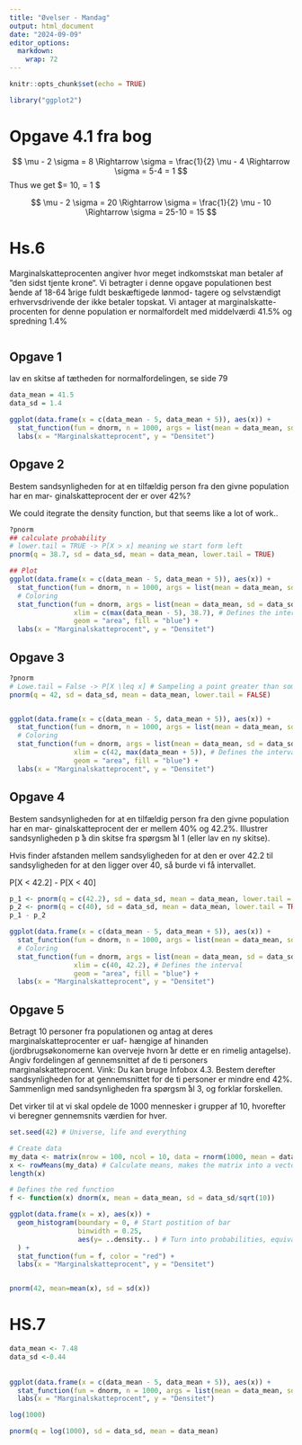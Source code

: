 ```yaml
---
title: "Øvelser - Mandag"
output: html_document
date: "2024-09-09"
editor_options: 
  markdown: 
    wrap: 72
---
```


```r
knitr::opts_chunk$set(echo = TRUE)
```

```r
library("ggplot2")
```

# Opgave 4.1 fra bog

$$ \mu - 2 \sigma = 8 \Rightarrow \sigma = \frac{1}{2} \mu - 4 \Rightarrow \sigma = 5-4 = 1 $$
Thus we get 
$\mu = 10, \sigma = 1 $

$$ \mu - 2 \sigma = 20 \Rightarrow \sigma = \frac{1}{2} \mu - 10 \Rightarrow \sigma = 25-10 = 15 $$

# Hs.6

Marginalskatteprocenten angiver hvor meget indkomstskat man betaler af
”den sidst tjente krone“. Vi betragter i denne opgave populationen best
̊aende af 18-64 ̊arige fuldt beskæftigede lønmod- tagere og selvstændigt
erhvervsdrivende der ikke betaler topskat. Vi antager at marginalskatte-
procenten for denne population er normalfordelt med middelværdi 41.5% og
spredning 1.4%

```r

```

## Opgave 1

lav en skitse af tætheden for normalfordelingen, se side 79

```r
data_mean = 41.5 
data_sd = 1.4

ggplot(data.frame(x = c(data_mean - 5, data_mean + 5)), aes(x)) +
  stat_function(fun = dnorm, n = 1000, args = list(mean = data_mean, sd = data_sd)) +
  labs(x = "Marginalskatteprocent", y = "Densitet")

```

## Opgave 2

Bestem sandsynligheden for at en tilfældig person fra den givne
population har en mar- ginalskatteprocent der er over 42%?

We could itegrate the density function, but that seems like a lot of
work..

```r
?pnorm
## calculate probability
# lower.tail = TRUE -> P[X > x] meaning we start form left
pnorm(q = 38.7, sd = data_sd, mean = data_mean, lower.tail = TRUE)

## Plot
ggplot(data.frame(x = c(data_mean - 5, data_mean + 5)), aes(x)) +
  stat_function(fun = dnorm, n = 1000, args = list(mean = data_mean, sd = data_sd)) +
  # Coloring
  stat_function(fun = dnorm, args = list(mean = data_mean, sd = data_sd),
                xlim = c(max(data_mean - 5), 38.7), # Defines the interval
                geom = "area", fill = "blue") +
  labs(x = "Marginalskatteprocent", y = "Densitet")

```

## Opgave 3

```r
?pnorm
# Lowe.tail = False -> P[X \leq x] # Sampeling a point greater than some value
pnorm(q = 42, sd = data_sd, mean = data_mean, lower.tail = FALSE)


ggplot(data.frame(x = c(data_mean - 5, data_mean + 5)), aes(x)) +
  stat_function(fun = dnorm, n = 1000, args = list(mean = data_mean, sd = data_sd)) +
  # Coloring
  stat_function(fun = dnorm, args = list(mean = data_mean, sd = data_sd),
                xlim = c(42, max(data_mean + 5)), # Defines the interval
                geom = "area", fill = "blue") +
  labs(x = "Marginalskatteprocent", y = "Densitet")

```

## Opgave 4

Bestem sandsynligheden for at en tilfældig person fra den givne
population har en mar- ginalskatteprocent der er mellem 40% og 42.2%.
Illustrer sandsynligheden p ̊a din skitse fra spørgsm ̊al 1 (eller lav
en ny skitse).

Hvis finder afstanden mellem sandsyligheden for at den er over 42.2 til
sandsyligheden for at den ligger over 40, så burde vi få intervallet.

P[X \< 42.2] - P[X \< 40]

```r
p_1 <- pnorm(q = c(42.2), sd = data_sd, mean = data_mean, lower.tail = TRUE) # Mindre end 42
p_2 <- pnorm(q = c(40), sd = data_sd, mean = data_mean, lower.tail = TRUE) # Mindre end 40
p_1 - p_2

ggplot(data.frame(x = c(data_mean - 5, data_mean + 5)), aes(x)) +
  stat_function(fun = dnorm, n = 1000, args = list(mean = data_mean, sd = data_sd)) +
  # Coloring
  stat_function(fun = dnorm, args = list(mean = data_mean, sd = data_sd),
                xlim = c(40, 42.2), # Defines the interval
                geom = "area", fill = "blue") +
  labs(x = "Marginalskatteprocent", y = "Densitet")
```

## Opgave 5

Betragt 10 personer fra populationen og antag at deres
marginalskatteprocenter er uaf- hængige af hinanden (jordbrugsøkonomerne
kan overveje hvorn ̊ar dette er en rimelig antagelse). Angiv fordelingen
af gennemsnittet af de ti personers marginalskatteprocent. Vink: Du kan
bruge Infobox 4.3. Bestem derefter sandsynligheden for at gennemsnittet
for de ti personer er mindre end 42%. Sammenlign med sandsynligheden fra
spørgsm ̊al 3, og forklar forskellen.

Det virker til at vi skal opdele de 1000 mennesker i grupper af 10,
hvorefter vi beregner gennemsnits værdien for hver.

```r
set.seed(42) # Universe, life and everything

# Create data
my_data <- matrix(nrow = 100, ncol = 10, data = rnorm(1000, mean = data_mean, sd = data_sd))
x <- rowMeans(my_data) # Calculate means, makes the matrix into a vector
length(x)

# Defines the red function
f <- function(x) dnorm(x, mean = data_mean, sd = data_sd/sqrt(10))

ggplot(data.frame(x = x), aes(x)) +
  geom_histogram(boundary = 0, # Start postition of bar 
                 binwidth = 0.25, 
                 aes(y= ..density.. ) # Turn into probabilities, equivalent to prob = TRUE
  ) +
  stat_function(fun = f, color = "red") +
  labs(x = "Marginalskatteprocent", y = "Densitet")


pnorm(42, mean=mean(x), sd = sd(x))

```
# HS.7


```r
data_mean <- 7.48
data_sd <-0.44
  
  
ggplot(data.frame(x = c(data_mean - 5, data_mean + 5)), aes(x)) +
  stat_function(fun = dnorm, n = 1000, args = list(mean = data_mean, sd = data_sd)) +
  labs(x = "Marginalskatteprocent", y = "Densitet")

log(1000)

pnorm(q = log(1000), sd = data_sd, mean = data_mean)

```


